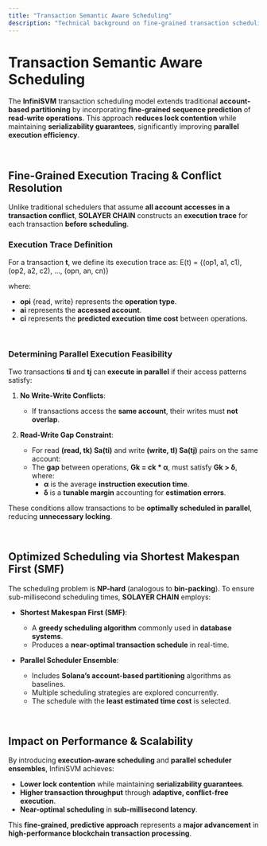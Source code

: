 ```yaml
---
title: "Transaction Semantic Aware Scheduling"
description: "Technical background on fine-grained transaction scheduling."
---
```


# Transaction Semantic Aware Scheduling

The **InfiniSVM** transaction scheduling model extends traditional **account-based partitioning** by incorporating **fine-grained sequence prediction** of **read-write operations**. This approach **reduces lock contention** while maintaining **serializability guarantees**, significantly improving **parallel execution efficiency**.

<br />

## **Fine-Grained Execution Tracing & Conflict Resolution**

Unlike traditional schedulers that assume **all account accesses in a transaction conflict**, **SOLAYER CHAIN** constructs an **execution trace** for each transaction **before scheduling**. 

### **Execution Trace Definition**  
For a transaction **t**, we define its execution trace as:
E(t) = {(op1, a1, c1), (op2, a2, c2), …, (opn, an, cn)}

where:
- **opi**  {read, write} represents the **operation type**.
- **ai** represents the **accessed account**.
- **ci** represents the **predicted execution time cost** between operations.

<br />

### **Determining Parallel Execution Feasibility**  
Two transactions **ti** and **tj** can **execute in parallel** if their access patterns satisfy:

1. **No Write-Write Conflicts**:  
   - If transactions access the **same account**, their writes must **not overlap**.

2. **Read-Write Gap Constraint**:  
   - For read **(read, tk)  Sa(ti)** and write **(write, tl)  Sa(tj)** pairs on the same account:
   - The **gap** between operations, **Gk = ck * α**, must satisfy **Gk > δ**, where:
     - **α** is the average **instruction execution time**.
     - **δ** is a **tunable margin** accounting for **estimation errors**.

These conditions allow transactions to be **optimally scheduled in parallel**, reducing **unnecessary locking**.

<br />

## **Optimized Scheduling via Shortest Makespan First (SMF)**

The scheduling problem is **NP-hard** (analogous to **bin-packing**). To ensure sub-millisecond scheduling times, **SOLAYER CHAIN** employs:

- **Shortest Makespan First (SMF)**:  
  - A **greedy scheduling algorithm** commonly used in **database systems**.  
  - Produces a **near-optimal transaction schedule** in real-time.

- **Parallel Scheduler Ensemble**:  
  - Includes **Solana’s account-based partitioning** algorithms as baselines.  
  - Multiple scheduling strategies are explored concurrently.  
  - The schedule with the **least estimated time cost** is selected.

<br />

## **Impact on Performance & Scalability**

By introducing **execution-aware scheduling** and **parallel scheduler ensembles**, InfiniSVM achieves:
- **Lower lock contention** while maintaining **serializability guarantees**.
- **Higher transaction throughput** through **adaptive, conflict-free execution**.
- **Near-optimal scheduling** in **sub-millisecond latency**.

This **fine-grained, predictive approach** represents a **major advancement** in **high-performance blockchain transaction processing**.
